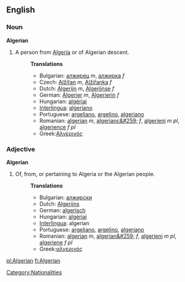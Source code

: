 ==English==

===Noun===
'''Algerian'''

# A person from [[Algeria]] or of Algerian descent.
#:'''Translations'''
#:*Bulgarian: [[алжирец]] ''m'', [[алжирка]] ''f''
#:*Czech: [[Alžířan]] ''m'', [[Alžířanka]] ''f''
#:*Dutch: [[Algerijn]] ''m'', [[Algerijnse]] ''f''
#:*German: [[Algerier]] ''m'', [[Algerierin]] ''f''
#:*Hungarian: [[algériai]]
#:*[[Interlingua]]: [[algeriano]]
#:*Portuguese: [[argeliano]], [[argelino]], [[algeriano]]
#:*Romanian: [[algerian]] ''m'', [[algerianc&#259;]] ''f'', [[algerieni]] ''m pl'', [[algerience]] ''f pl''
#:*Greek:[[Αλγερινός]]

===Adjective===
'''Algerian'''

# Of, from, or pertaining to Algeria or the Algerian people.
#:'''Translations'''
#:*Bulgarian: [[алжирски]]
#:*Dutch: [[Algerijns]]
#:*German: [[algerisch]]
#:*Hungarian: [[algériai]]
#:*[[Interlingua]]: algerian
#:*Portuguese: [[argeliano]], [[argelino]], [[algeriano]]
#:*Romanian: [[algerian]] ''m'', [[algerian&#259;]] ''f'', [[algerieni]] ''m pl'', [[algeriene]] ''f pl''
#:*Greek:[[αλγερινός]]

[[Category:Nationalities]]

[[pl:Algerian]]
[[fi:Algerian]]